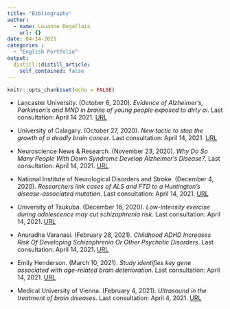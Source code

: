```yaml
---
title: "Bibliography"
author:
  - name: Louanne Degallaix
    url: {}
date: 04-14-2021
categories :
  - "English Portfolio"
output:
  distill::distill_article:
    self_contained: false
---
```


```r
knitr::opts_chunk$set(echo = FALSE)
```

* Lancaster University. (October 6, 2020). *Evidence of Alzheimer’s, Parkinson’s and MND in brains of young people exposed to dirty ai*. Last consultation: April 14 2021. [URL](https://www.sciencedaily.com/releases/2020/10/201006153526.htm)

* University of Calagary. (October 27, 2020). *New tactic to stop the growth of a deadly brain cancer*. Last consultation: April 14, 2021. [URL](https://www.sciencedaily.com/releases/2020/10/201027105359.htm)

* Neuroscience News & Research. (November 23, 2020). *Why Do So Many People With Down Syndrome Develop Alzheimer’s Disease?*. Last consultation: April 14, 2021. [URL](https://www.technologynetworks.com/neuroscience/news/why-do-so-many-people-with-down-syndrome-develop-alzheimers-disease-343113)

* National Institute of Neurological Disorders and Stroke. (December 4, 2020). *Researchers link cases of ALS and FTD to a Huntington’s disease-associated mutation*. Last consultation: April 14, 2021. [URL](https://www.sciencedaily.com/releases/2020/12/201204110241.htm)

* University of Tsukuba. (December 16, 2020). *Low-intensity exercise during adolescence may cut schizophrenia risk*. Last consultation: April 14, 2021. [URL](https://www.sciencedaily.com/releases/2020/12/201216094645.htm)

* Anuradha Varanasi. (February 28, 2021). *Childhood ADHD Increases Risk Of Developing Schizophrenia Or Other Psychotic Disorders*. Last consultation: April 14, 2021. [URL](https://www.forbes.com/sites/anuradhavaranasi/2021/02/28/childhood-adhd-increases-risk-of-developing-schizophrenia-or-other-psychotic-disorders/?sh=2631fa837428)

* Emily Henderson. (March 10, 2021). *Study identifies key gene associated with age-related brain deterioration*. Last consultation: April 14, 2021. [URL](https://www.news-medical.net/news/20210310/Study-identifies-key-gene-associated-with-age-related-brain-deterioration.aspx)

* Medical University of Vienna. (February 4, 2021). *Ultrasound in the treatment of brain diseases*. Last consultation: April 4, 2021. [URL](https://www.sciencedaily.com/releases/2021/02/210204144000.htm)


